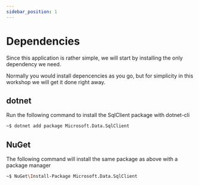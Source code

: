 ```yaml
---
sidebar_position: 1
---
```


# Dependencies

Since this application is rather simple, we will start by installing the only dependency we need.

Normally you would install depencencies as you go, but for simplicity in this workshop we will get it done right away.

## dotnet

Run the following command to install the SqlClient package with dotnet-cli

```bash
~$ dotnet add package Microsoft.Data.SqlClient
```

## NuGet

The following command will install the same package as above with a package manager

```bash
~$ NuGet\Install-Package Microsoft.Data.SqlClient
```

